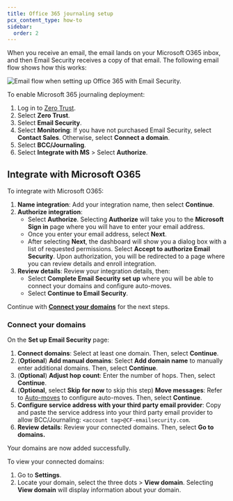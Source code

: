 ```yaml
---
title: Office 365 journaling setup
pcx_content_type: how-to
sidebar:
  order: 2
---
```



When you receive an email, the email lands on your Microsoft O365 inbox, and then Email Security receives a copy of that email. The following email flow shows how this works:

![Email flow when setting up Office 365 with Email Security.](~/assets/images/email-security/deployment/api-setup/journaling/Email_Security_MS365_Journaling_Diagram.png)

To enable Microsoft 365 journaling deployment:

1. Log in to [Zero Trust](https://one.dash.cloudflare.com/).
2. Select **Zero Trust**.
3. Select **Email Security**.
4. Select **Monitoring**: If you have not purchased Email Security, select **Contact Sales**. Otherwise, select **Connect a domain**.
5. Select **BCC/Journaling**.
6. Select **Integrate with MS** > Select **Authorize**.

## Integrate with Microsoft O365

To integrate with Microsoft O365:

1. **Name integration**: Add your integration name, then select **Continue**.
2. **Authorize integration**:
   - Select **Authorize**. Selecting **Authorize** will take you to the **Microsoft Sign in** page where you will have to enter your email address.
   - Once you enter your email address, select **Next**.
   - After selecting **Next**, the dashboard will show you a dialog box with a list of requested permissions. Select **Accept to authorize Email Security**. Upon authorization, you will be redirected to a page where you can review details and enroll integration.
3. **Review details**: Review your integration details, then:
   - Select **Complete Email Security set up** where you will be able to connect your domains and configure auto-moves.
   - Select **Continue to Email Security**.

Continue with [**Connect your domains**](/cloudflare-one/email-security/setup/post-delivery-deployment/bcc-journaling/journaling-setup/office365-journaling/#connect-your-domains) for the next steps.

### Connect your domains

On the **Set up Email Security** page:

1. **Connect domains**: Select at least one domain. Then, select **Continue**.
2. (**Optional**) **Add manual domains**: Select **Add domain name** to manually enter additional domains. Then, select **Continue**.
3. (**Optional**) **Adjust hop count**: Enter the number of <GlossaryTooltip term="Hops">hops</GlossaryTooltip>. Then, select **Continue**.
4. (**Optional**, select **Skip for now** to skip this step) **Move messages**: Refer to [Auto-moves](/cloudflare-one/email-security/auto-moves/) to configure auto-moves. Then, select **Continue**.
5. **Configure service address with your third party email provider**: Copy and paste the service address into your third party email provider to allow BCC/Journaling: `<account tag>@CF-emailsecurity.com`.
6. **Review details**: Review your connected domains. Then, select **Go to domains.** 

Your domains are now added successfully. 

To view your connected domains:

1. Go to **Settings**.
2. Locate your domain, select the three dots > **View domain**. Selecting **View domain** will display information about your domain.